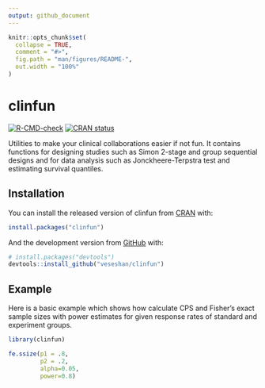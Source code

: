 ```yaml
---
output: github_document
---
```


<!-- README.md is generated from README.Rmd. Please edit that file -->

```r
knitr::opts_chunk$set(
  collapse = TRUE,
  comment = "#>",
  fig.path = "man/figures/README-",
  out.width = "100%"
)
```

# clinfun

<!-- badges: start -->
[![R-CMD-check](https://github.com/veseshan/clinfun/actions/workflows/R-CMD-check.yaml/badge.svg)](https://github.com/veseshan/clinfun/actions/workflows/R-CMD-check.yaml)
[![CRAN status](https://www.r-pkg.org/badges/version/clinfun)](https://CRAN.R-project.org/package=clinfun)
<!-- badges: end -->

Utilities to make your clinical collaborations easier if not fun. It contains functions for designing studies such as Simon 2-stage and group sequential designs and for data analysis such as Jonckheere-Terpstra test and estimating survival quantiles.

## Installation

You can install the released version of clinfun from [CRAN](https://CRAN.R-project.org) with:

``` r
install.packages("clinfun")
```

And the development version from [GitHub](https://github.com/) with:

``` r
# install.packages("devtools")
devtools::install_github("veseshan/clinfun")
```
## Example

Here is a basic example which shows how calculate CPS and Fisher's exact sample sizes with power estimates for given response rates of standard and experiment groups.

```r
library(clinfun)

fe.ssize(p1 = .8,
         p2 = .2,
         alpha=0.05,
         power=0.8)
```

